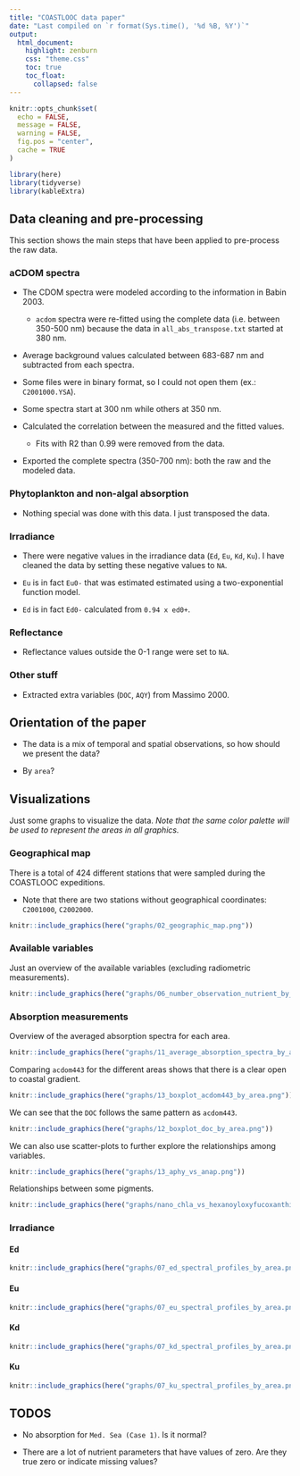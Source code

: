 ```yaml
---
title: "COASTLOOC data paper"
date: "Last compiled on `r format(Sys.time(), '%d %B, %Y')`"
output:
  html_document:
    highlight: zenburn
    css: "theme.css"
    toc: true
    toc_float:
      collapsed: false
---
```


```r
knitr::opts_chunk$set(
  echo = FALSE,
  message = FALSE,
  warning = FALSE,
  fig.pos = "center",
  cache = TRUE
)

library(here)
library(tidyverse)
library(kableExtra)
```

## Data cleaning and pre-processing

This section shows the main steps that have been applied to pre-process the raw data.

### aCDOM spectra

- The CDOM spectra were modeled according to the information in Babin 2003.

  - `acdom` spectra were re-fitted using the complete data (i.e. between 350-500 nm) because the data in `all_abs_transpose.txt` started at 380 nm.

- Average background values calculated between 683-687 nm and subtracted from each spectra.

- Some files were in binary format, so I could not open them (ex.: `C2001000.YSA`).

- Some spectra start at 300 nm while others at 350 nm.

- Calculated the correlation between the measured and the fitted values.

  - Fits with R2 than 0.99 were removed from the data.

- Exported the complete spectra (350-700 nm): both the raw and the modeled data.

### Phytoplankton and non-algal absorption

- Nothing special was done with this data. I just transposed the data.

### Irradiance

- There were negative values in the irradiance data (`Ed`, `Eu`, `Kd`, `Ku`). I have cleaned the data by setting these negative values to `NA`.

- `Eu` is in fact `Eu0-` that was estimated estimated using a two-exponential function model.

- `Ed` is in fact `Ed0-` calculated from `0.94 x ed0+`.

### Reflectance

- Reflectance values outside the 0-1 range were set to `NA`.

### Other stuff

- Extracted extra variables (`DOC`, `AQY`) from Massimo 2000.

## Orientation of the paper

- The data is a mix of temporal and spatial observations, so how should we present the data?

- By `area`?

## Visualizations

Just some graphs to visualize the data. *Note that the same color palette will be used to represent the areas in all graphics.*

### Geographical map

There is a total of 424 different stations that were sampled during the COASTLOOC expeditions.

- Note that there are two stations without geographical coordinates: `C2001000`, `C2002000`.

```r
knitr::include_graphics(here("graphs/02_geographic_map.png"))
```

### Available variables

Just an overview of the available variables (excluding radiometric measurements).

```r
knitr::include_graphics(here("graphs/06_number_observation_nutrient_by_area.png"))
```

### Absorption measurements

Overview of the averaged absorption spectra for each area.

```r
knitr::include_graphics(here("graphs/11_average_absorption_spectra_by_area.png"))
```

Comparing `acdom443` for the different areas shows that there is a clear open to coastal gradient.

```r
knitr::include_graphics(here("graphs/13_boxplot_acdom443_by_area.png"))
```

We can see that the `DOC` follows the same pattern as `acdom443`.

```r
knitr::include_graphics(here("graphs/12_boxplot_doc_by_area.png"))
```

We can also use scatter-plots to further explore the relationships among variables.

```r
knitr::include_graphics(here("graphs/13_aphy_vs_anap.png"))
```

Relationships between some pigments.

```r
knitr::include_graphics(here("graphs/nano_chla_vs_hexanoyloxyfucoxanthin_19.png"))
```

### Irradiance

#### Ed

```r
knitr::include_graphics(here("graphs/07_ed_spectral_profiles_by_area.png"))
```

#### Eu

```r
knitr::include_graphics(here("graphs/07_eu_spectral_profiles_by_area.png"))
```

#### Kd

```r
knitr::include_graphics(here("graphs/07_kd_spectral_profiles_by_area.png"))
```

#### Ku

```r
knitr::include_graphics(here("graphs/07_ku_spectral_profiles_by_area.png"))
```

## TODOS

- No absorption for `Med. Sea (Case 1)`. Is it normal?

- There are a lot of nutrient parameters that have values of zero. Are they true zero or indicate missing values?
